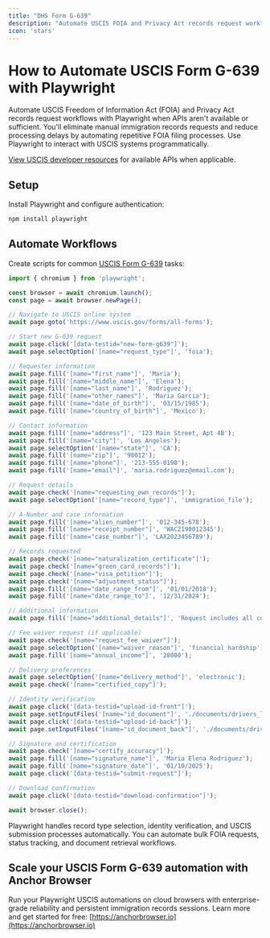 ```yaml
---
title: "DHS Form G-639"
description: "Automate USCIS FOIA and Privacy Act records request workflows with Playwright when APIs aren't available."
icon: 'stars'
---
```


# How to Automate USCIS Form G-639 with Playwright

Automate USCIS Freedom of Information Act (FOIA) and Privacy Act records request workflows with Playwright when APIs aren't available or sufficient. You'll eliminate manual immigration records requests and reduce processing delays by automating repetitive FOIA filing processes. Use Playwright to interact with USCIS systems programmatically.

[View USCIS developer resources](https://www.uscis.gov/tools) for available APIs when applicable.

## Setup

Install Playwright and configure authentication:
```bash
npm install playwright
```

## Automate Workflows

Create scripts for common [USCIS Form G-639](https://www.uscis.gov/sites/default/files/document/forms/g-639.pdf) tasks:

```JavaScript
import { chromium } from 'playwright';

const browser = await chromium.launch();
const page = await browser.newPage();

// Navigate to USCIS online system
await page.goto('https://www.uscis.gov/forms/all-forms');

// Start new G-639 request
await page.click('[data-testid="new-form-g639"]');
await page.selectOption('[name="request_type"]', 'foia');

// Requester information
await page.fill('[name="first_name"]', 'Maria');
await page.fill('[name="middle_name"]', 'Elena');
await page.fill('[name="last_name"]', 'Rodriguez');
await page.fill('[name="other_names"]', 'Maria Garcia');
await page.fill('[name="date_of_birth"]', '03/15/1985');
await page.fill('[name="country_of_birth"]', 'Mexico');

// Contact information
await page.fill('[name="address"]', '123 Main Street, Apt 4B');
await page.fill('[name="city"]', 'Los Angeles');
await page.selectOption('[name="state"]', 'CA');
await page.fill('[name="zip"]', '90012');
await page.fill('[name="phone"]', '213-555-0198');
await page.fill('[name="email"]', 'maria.rodriguez@email.com');

// Request details
await page.check('[name="requesting_own_records"]');
await page.selectOption('[name="record_type"]', 'immigration_file');

// A-Number and case information
await page.fill('[name="alien_number"]', '012-345-678');
await page.fill('[name="receipt_number"]', 'WAC2190012345');
await page.fill('[name="case_number"]', 'LAX2023456789');

// Records requested
await page.check('[name="naturalization_certificate"]');
await page.check('[name="green_card_records"]');
await page.check('[name="visa_petition"]');
await page.check('[name="adjustment_status"]');
await page.fill('[name="date_range_from"]', '01/01/2018');
await page.fill('[name="date_range_to"]', '12/31/2024');

// Additional information
await page.fill('[name="additional_details"]', 'Request includes all correspondence related to I-485 application filed in 2020 and subsequent green card issuance.');

// Fee waiver request (if applicable)
await page.check('[name="request_fee_waiver"]');
await page.selectOption('[name="waiver_reason"]', 'financial_hardship');
await page.fill('[name="annual_income"]', '28000');

// Delivery preferences
await page.selectOption('[name="delivery_method"]', 'electronic');
await page.check('[name="certified_copy"]');

// Identity verification
await page.click('[data-testid="upload-id-front"]');
await page.setInputFiles('[name="id_document"]', './documents/drivers_license_front.pdf');
await page.click('[data-testid="upload-id-back"]');
await page.setInputFiles('[name="id_document_back"]', './documents/drivers_license_back.pdf');

// Signature and certification
await page.check('[name="certify_accuracy"]');
await page.fill('[name="signature_name"]', 'Maria Elena Rodriguez');
await page.fill('[name="signature_date"]', '01/10/2025');
await page.click('[data-testid="submit-request"]');

// Download confirmation
await page.click('[data-testid="download-confirmation"]');

await browser.close();
```

Playwright handles record type selection, identity verification, and USCIS submission processes automatically. You can automate bulk FOIA requests, status tracking, and document retrieval workflows.

## Scale your USCIS Form G-639 automation with Anchor Browser

Run your Playwright USCIS automations on cloud browsers with enterprise-grade reliability and persistent immigration records sessions. Learn more and get started for free: [https://anchorbrowser.io](https://anchorbrowser.io)

